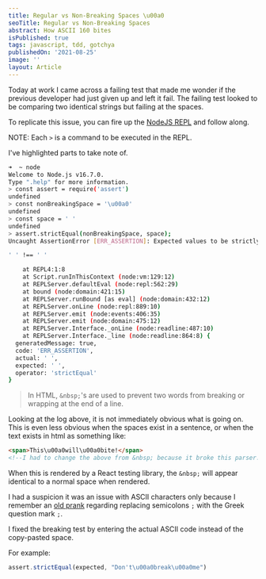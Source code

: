 ```yaml
---
title: Regular vs Non-Breaking Spaces \u00a0
seoTitle: Regular vs Non-Breaking Spaces
abstract: How ASCII 160 bites
isPublished: true
tags: javascript, tdd, gotchya
publishedOn: '2021-08-25'
image: ''
layout: Article
---
```


Today at work I came across a failing test that made me wonder if the previous
developer had just given up and left it fail. The failing test looked to be comparing
two identical strings but failing at the spaces.

To replicate this issue, you can fire up the [NodeJS
REPL](https://nodejs.dev/learn/how-to-use-the-nodejs-repl) and follow along.

NOTE: Each `>` is a command to be executed in the REPL.

I've highlighted parts to take note of.


```bash
➜  ~ node
Welcome to Node.js v16.7.0.
Type ".help" for more information.
> const assert = require('assert')
undefined
> const nonBreakingSpace = '\u00a0'
undefined
> const space = ' '
undefined
> assert.strictEqual(nonBreakingSpace, space);
Uncaught AssertionError [ERR_ASSERTION]: Expected values to be strictly equal:

' ' !== ' '

    at REPL4:1:8
    at Script.runInThisContext (node:vm:129:12)
    at REPLServer.defaultEval (node:repl:562:29)
    at bound (node:domain:421:15)
    at REPLServer.runBound [as eval] (node:domain:432:12)
    at REPLServer.onLine (node:repl:889:10)
    at REPLServer.emit (node:events:406:35)
    at REPLServer.emit (node:domain:475:12)
    at REPLServer.Interface._onLine (node:readline:487:10)
    at REPLServer.Interface._line (node:readline:864:8) {
  generatedMessage: true,
  code: 'ERR_ASSERTION',
  actual: ' ',
  expected: ' ',
  operator: 'strictEqual'
}
```

> In HTML, `&nbsp;`'s are used to prevent two words from breaking or wrapping
at the end of a line.

Looking at the log above, it is not immediately obvious what is going on. This
is even less obvious when the spaces exist in a sentence, or when the text
exists in html as something like:

```html
<span>This\u00a0will\u00a0bite!</span>
<!--I had to change the above from &nbsp; because it broke this parser!-->
```

When this is rendered by a React testing library, the `&nbsp;` will appear
identical to a normal space when rendered.

I had a suspicion it was an issue with ASCII characters only because I remember
an [old
prank](https://stackoverflow.com/questions/26965331/javascript-prank-joke#26965332)
regarding replacing semicolons `;` with the Greek question mark `;`.

I fixed the breaking test by entering the actual ASCII code instead of the
copy-pasted space.

For example:

```js
assert.strictEqual(expected, "Don't\u00a0break\u00a0me")
```

